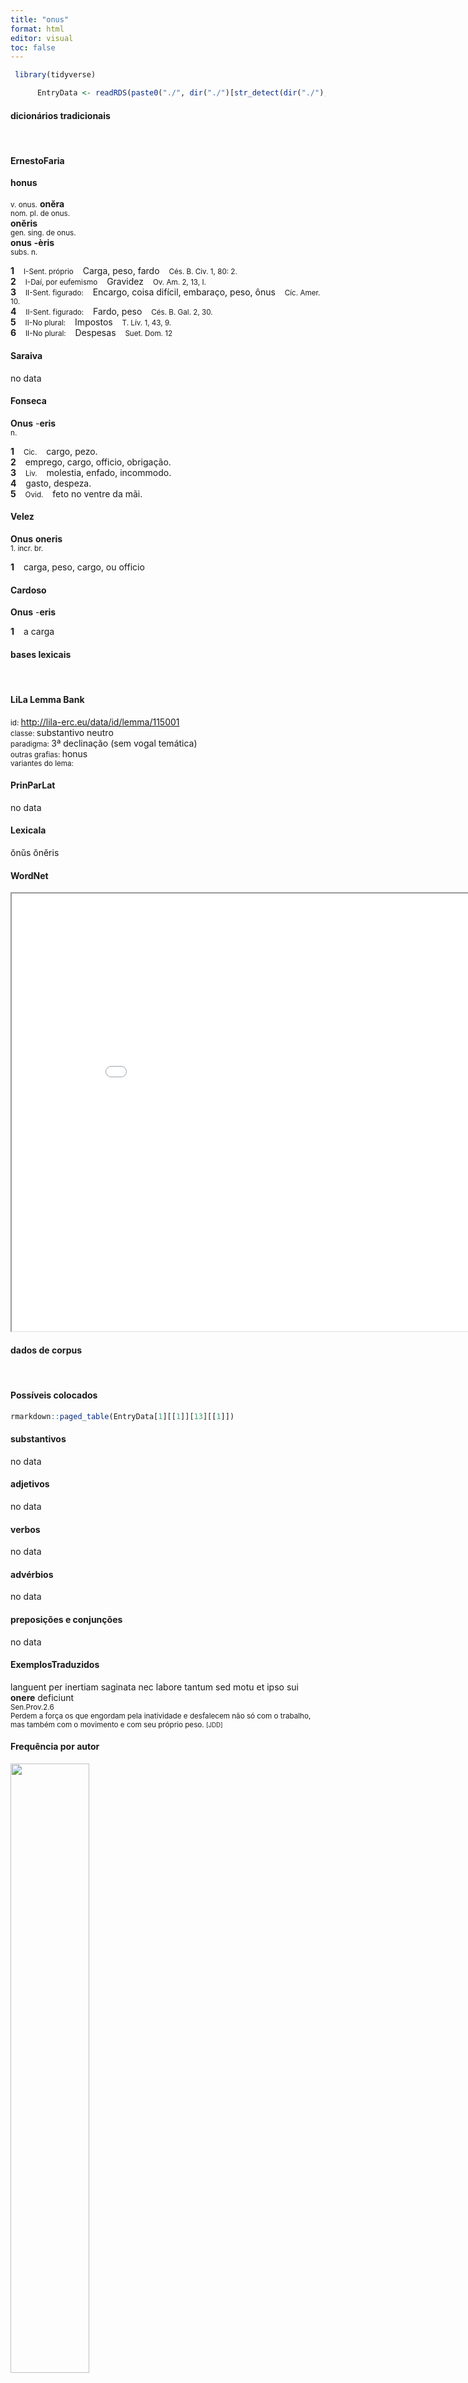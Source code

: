 ```yaml
---
title: "onus"
format: html
editor: visual
toc: false
---
```



```r
 library(tidyverse) 

      EntryData <- readRDS(paste0("./", dir("./")[str_detect(dir("./"), "_xx111-110-117-115xx_.rds")]))

```


#### dicionários tradicionais

&emsp;




::: panel-tabset

#### ErnestoFaria

<b>honus</b> <br> <small></small> <br> <small>v. onus.</small> 
 <b>onĕra</b> <br> <small>nom. pI. de onus.</small> <br> <small></small> 
 <b>onĕris</b> <br> <small>gen. sing. de onus.</small> <br> <small></small> 
 <b>onus</b> <b>-èris</b> <br> <small>subs. n.</small> <br> <small></small>   <p> <b>1</b> &ensp; <small>I-Sent. próprio</small> &ensp; Carga, peso, fardo &ensp; <small>Cés. B. Civ. 1, 80: 2.</small> <br> <b>2</b> &ensp; <small>I-Daí, por eufemismo</small> &ensp; Gravidez &ensp; <small>Ov. Am. 2, 13, I.</small> <br> <b>3</b> &ensp; <small>II-Sent. figurado:</small> &ensp; Encargo, coisa difícil, embaraço, peso, ônus &ensp; <small>Cíc. Amer. 10.</small> <br> <b>4</b> &ensp; <small>II-Sent. figurado:</small> &ensp; Fardo, peso &ensp; <small>Cés. B. Gal. 2, 30.</small> <br> <b>5</b> &ensp; <small>II-No plural:</small> &ensp; Impostos &ensp; <small>T. Lív. 1, 43, 9.</small> <br> <b>6</b> &ensp; <small>II-No plural:</small> &ensp; Despesas &ensp; <small>Suet. Dom. 12</small> </p>




#### Saraiva

no data




#### Fonseca

<b>Onus</b> -<b>eris</b> <br> <small>n.</small>   <p> <b>1</b> &ensp; <small>Cic.</small> &ensp; cargo, pezo. <br> <b>2</b> &ensp; emprego, cargo, officio, obrigação. <br> <b>3</b> &ensp; <small>Liv.</small> &ensp; molestia, enfado, incommodo. <br> <b>4</b> &ensp; gasto, despeza. <br> <b>5</b> &ensp; <small>Ovid.</small> &ensp; feto no ventre da mãi. </p>




#### Velez

<b>Onus</b> <b>oneris</b> <br> <small>1. incr. br.</small>   <p> <b>1</b> &ensp; carga, peso, cargo, ou officio </p>




#### Cardoso

<b>Onus</b> -<b>eris</b>   <p> <b>1</b> &ensp; a carga </p>


:::



#### bases lexicais

&emsp;






::: panel-tabset

#### LiLa Lemma Bank

<small> id: </small> <a href=' http://lila-erc.eu/data/id/lemma/115001 ' target="_blank"> http://lila-erc.eu/data/id/lemma/115001 </a> <br>
<small> classe: </small> substantivo neutro   <br>
<small> paradigma: </small> 3ª declinação (sem vogal temática) <br>
<small> outras grafias: </small> honus <br>
<small> variantes do lema: </small>  <br>





#### PrinParLat

no data




#### Lexicala

ŏnŭs 
 ŏnĕris




#### WordNet

<iframe width='900' height='700' src='Media/Tree__xx111-110-117-115xx__sem_type_lexemes_pt.html'>

</iframe>


:::



#### dados de corpus

&emsp;




::: panel-tabset

#### Possíveis colocados

```r

rmarkdown::paged_table(EntryData[1][[1]][13][[1]])

```


#### substantivos

no data




#### adjetivos

no data




#### verbos

no data




#### advérbios

no data




#### preposições e conjunções

no data


:::



::: panel-tabset

#### ExemplosTraduzidos

<p> languent per inertiam saginata nec labore tantum sed motu et ipso sui <b>onere</b> deficiunt <br> <small> Sen.Prov.2.6 <br> Perdem a força os que engordam pela inatividade e desfalecem não só com o trabalho, mas também com o movimento e com seu próprio peso. <small> [JDD] </small> </small> </p>





#### Frequência por autor

![](./Media/barchart__xx111-110-117-115xx__lemma_BY_author_Frequencies.webp){width=50% fig-alt='This charts plots the frequency of lemma by author_Frequencies. The Phaedrus subcorpus registers the highest normalized frequency, with the value of 6.07 and an absolute frequency of 4. The Horatius subcorpus follows, with a normalized frequency of 3.55 and an absolute frequency of 4. the subcorpus with the least normalized frequency is Suetonius with the normalized value of 0 and an absolute freqeuncy of 0. here are all the values: subcorpus: Caesar ; normalized frequency: 4 ; absolute frequency: 1.51068811843795. subcorpus: Cicero ; normalized frequency: 10 ; absolute frequency: 0.622959806633276. subcorpus: Horatius ; normalized frequency: 4 ; absolute frequency: 3.55208240831187. subcorpus: Ovidius ; normalized frequency: 1 ; absolute frequency: 1.71585449553878. subcorpus: Phaedrus ; normalized frequency: 4 ; absolute frequency: 6.0725671777744. subcorpus: Sallustius ; normalized frequency: 3 ; absolute frequency: 2.78267322140803. subcorpus: Seneca ; normalized frequency: 14 ; absolute frequency: 2.61286650118512. subcorpus: Suetonius ; normalized frequency: 0 ; absolute frequency: 0. subcorpus: Tacitus ; normalized frequency: 0 ; absolute frequency: 0. subcorpus: Vergilius ; normalized frequency: 1 ; absolute frequency: 1.93050193050193. subcorpus: Hieronymus ; normalized frequency: 0 ; absolute frequency: 0'}




#### Frequência por gênero

![](./Media/barchart__xx111-110-117-115xx__lemma_BY_genre_Frequencies.webp){width=50% fig-alt='This charts plots the frequency of lemma by genre_Frequencies. The Poesia.lírica subcorpus registers the highest normalized frequency, with the value of 4.21 and an absolute frequency of 5. The Poesia.lírica subcorpus follows, with a normalized frequency of 4.21 and an absolute frequency of 5. the subcorpus with the least normalized frequency is Prosa.ficcional with the normalized value of 0 and an absolute freqeuncy of 0. here are all the values: subcorpus: Prosa.histórica ; normalized frequency: 7 ; absolute frequency: 1.70403369118041. subcorpus: Prosa.filosófica ; normalized frequency: 14 ; absolute frequency: 2.30638704469449. subcorpus: Prosa.oratória ; normalized frequency: 4 ; absolute frequency: 0.384050387410828. subcorpus: Prosa.epistolográfica ; normalized frequency: 3 ; absolute frequency: 0.794933623042476. subcorpus: Poesia.lírica ; normalized frequency: 5 ; absolute frequency: 4.20627576343905. subcorpus: Poesia.didática ; normalized frequency: 4 ; absolute frequency: 3.39299346848757. subcorpus: Poesia.trágica ; normalized frequency: 3 ; absolute frequency: 2.60597637248089. subcorpus: Poesia.épica ; normalized frequency: 1 ; absolute frequency: 1.93050193050193. subcorpus: Prosa.ficcional ; normalized frequency: 0 ; absolute frequency: 0'}




#### Frequência por século

![](./Media/barchart__xx111-110-117-115xx__lemma_BY_period_Frequencies.webp){width=50% fig-alt='This charts plots the frequency of lemma by period_Frequencies. The I.d.C. subcorpus registers the highest normalized frequency, with the value of 2.75 and an absolute frequency of 18. The I.a.C. subcorpus follows, with a normalized frequency of 1.07 and an absolute frequency of 23. the subcorpus with the least normalized frequency is II.d.C. with the normalized value of 0 and an absolute freqeuncy of 0. here are all the values: subcorpus: I.a.C. ; normalized frequency: 23 ; absolute frequency: 1.07051431231091. subcorpus: I.d.C. ; normalized frequency: 18 ; absolute frequency: 2.75355667737494. subcorpus: II.d.C. ; normalized frequency: 0 ; absolute frequency: 0. subcorpus: IV.d.C. ; normalized frequency: 0 ; absolute frequency: 0'}


:::

